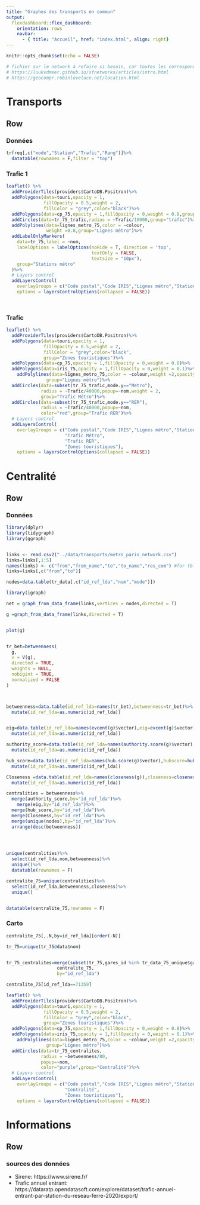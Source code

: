 ```yaml
---
title: "Graphes des transports en commun"
output: 
  flexdashboard::flex_dashboard:
    orientation: rows
    navbar:
      - { title: "Accueil", href: "index.html", align: right}
---
```


```r
knitr::opts_chunk$set(echo = FALSE)
```

```r
# fichier sur le network à refaire si besoin, car toutes les correspondances ne sont pas précisées
# https://luukvdmeer.github.io/sfnetworks/articles/intro.html
# https://geocompr.robinlovelace.net/location.html
```

# Transports

## Row {.tabset}


### Données

```r
trfreq[,c("mode","Station","Trafic","Rang")]%>%
  datatable(rownames = F,filter = "top")

```

### Trafic 1


```r

leaflet() %>% 
  addProviderTiles(providers$CartoDB.Positron)%>%
  addPolygons(data=touri,opacity = 1,
              fillOpacity = 0.5,weight = 2,
              fillColor = "grey",color="black")%>%
  addPolygons(data=cp_75,opacity = 1,fillOpacity = 0,weight = 0.8,group="Code postal")%>%
  addCircles(data=tr_75_trafic,radius = ~Trafic/10000,group="trafic")%>%
  addPolylines(data=lignes_metro_75,color = ~colour,
               weight =0.8,group="Lignes métro")%>%
  addLabelOnlyMarkers(
    data=tr_75,label = ~nom,
    labelOptions = labelOptions(noHide = T, direction = 'top',
                                textOnly = FALSE,
                                textsize = "10px"),
    group="Stations métro"
  )%>%
  # Layers control
  addLayersControl(
    overlayGroups = c("Code postal","Code IRIS","Lignes métro","Stations métro","trafic"),
    options = layersControlOptions(collapsed = FALSE))




```

### Trafic


```r
leaflet() %>% 
  addProviderTiles(providers$CartoDB.Positron)%>%
  addPolygons(data=touri,opacity = 1,
              fillOpacity = 0.5,weight = 2,
              fillColor = "grey",color="black",
              group="Zones touristiques")%>%
  addPolygons(data=cp_75,opacity = 1,fillOpacity = 0,weight = 0.8)%>%
  addPolygons(data=iris_75,opacity = 1,fillOpacity = 0,weight = 0.1)%>%
    addPolylines(data=lignes_metro_75,color = ~colour,weight =2,opacity = 1,
               group="Lignes métro")%>%
  addCircles(data=subset(tr_75_trafic,mode.y=="Metro"),
             radius = ~Trafic/40000,popup=~nom,weight = 2,
             group="Trafic Métro")%>%
  addCircles(data=subset(tr_75_trafic,mode.y=="RER"),
             radius = ~Trafic/40000,popup=~nom,
             color="red",group="Trafic RER")%>%
  # Layers control
  addLayersControl(
    overlayGroups = c("Code postal","Code IRIS","Lignes métro","Stations métro",
                      "Trafic Métro",
                      "Trafic RER",
                      "Zones touristiques"),
    options = layersControlOptions(collapsed = FALSE))


```

# Centralité

## Row {.tabset}

### Données

```r

library(dplyr)
library(tidygraph)
library(ggraph)


links <- read.csv2("../data/transports/metro_paris_network.csv")
links=links[,1:5]
names(links) <- c("from","from_name","to","to_name","res_com") #for tbl_graph
links=links[,c("from","to")]

nodes=data.table(tr_data[,c("id_ref_lda","nom","mode")])

library(igraph)

net = graph_from_data_frame(links,vertices = nodes,directed = T)

g =graph_from_data_frame(links,directed = T)


plot(g)


tr_bet=betweenness(
  g,
  v = V(g),
  directed = TRUE,
  weights = NULL,
  nobigint = TRUE,
  normalized = FALSE
)



betweenness=data.table(id_ref_lda=names(tr_bet),betweenness=tr_bet)%>%
  mutate(id_ref_lda=as.numeric(id_ref_lda))


eig=data.table(id_ref_lda=names(evcent(g)$vector),eig=evcent(g)$vector)%>%
  mutate(id_ref_lda=as.numeric(id_ref_lda))

authority_score=data.table(id_ref_lda=names(authority.score(g)$vector),authorityscore=authority.score(g)$vector)%>%
  mutate(id_ref_lda=as.numeric(id_ref_lda))

hub_score=data.table(id_ref_lda=names(hub.score(g)$vector),hubscore=hub.score(g)$vector)%>%
  mutate(id_ref_lda=as.numeric(id_ref_lda))

Closeness =data.table(id_ref_lda=names(closeness(g)),closeness=closeness(g))%>%
  mutate(id_ref_lda=as.numeric(id_ref_lda))

centralities = betweenness%>%
  merge(authority_score,by="id_ref_lda")%>%
    merge(eig,by="id_ref_lda")%>%
  merge(hub_score,by="id_ref_lda")%>%
  merge(Closeness,by="id_ref_lda")%>%
  merge(unique(nodes),by="id_ref_lda")%>%
  arrange(desc(betweenness))


 
```


```r
unique(centralities)%>%
  select(id_ref_lda,nom,betweenness)%>%
  unique()%>%
  datatable(rownames = F)
```

```r
centralite_75=unique(centralities)%>%
  select(id_ref_lda,betweenness,closeness)%>%
  unique()


datatable(centralite_75,rownames = F)
```

### Carto


```r
centralite_75[,.N,by=id_ref_lda][order(-N)]

tr_75=unique(tr_75@data$nom)


tr_75_centralites=merge(subset(tr_75,gares_id %in% tr_data_75_unique$gares_id),
                   centralite_75,
                   by="id_ref_lda")

centralite_75[id_ref_lda==71359]
```

```r
leaflet() %>% 
  addProviderTiles(providers$CartoDB.Positron)%>%
  addPolygons(data=touri,opacity = 1,
              fillOpacity = 0.5,weight = 2,
              fillColor = "grey",color="black",
              group="Zones touristiques")%>%
  addPolygons(data=cp_75,opacity = 1,fillOpacity = 0,weight = 0.8)%>%
  addPolygons(data=iris_75,opacity = 1,fillOpacity = 0,weight = 0.1)%>%
    addPolylines(data=lignes_metro_75,color = ~colour,weight =2,opacity = 1,
               group="Lignes métro")%>%
  addCircles(data=tr_75_centralites,
             radius = ~betweenness/80,
             popup=~nom,
             color="purple",group="Centralité")%>%
  # Layers control
  addLayersControl(
    overlayGroups = c("Code postal","Code IRIS","Lignes métro","Stations métro",
                      "Centralité",
                      "Zones touristiques"),
    options = layersControlOptions(collapsed = FALSE))
```


# Informations

## Row {.tabset}

### sources des données

- Sirene: https://www.sirene.fr/
- Trafic annuel entrant: https://dataratp.opendatasoft.com/explore/dataset/trafic-annuel-entrant-par-station-du-reseau-ferre-2020/export/
